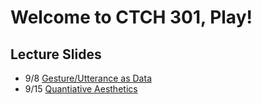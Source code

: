 # Welcome to CTCH 301, Play!

## Lecture Slides

* 9/8 [Gesture/Utterance as Data](/welcome)
* 9/15 [Quantiative Aesthetics](/quantitative)
